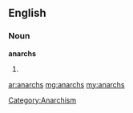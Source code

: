 ==English==

===Noun===
'''anarchs'''

# {{plural of|[[anarch]]}}

[[Category:Anarchism]]

[[ar:anarchs]]
[[mg:anarchs]]
[[my:anarchs]]